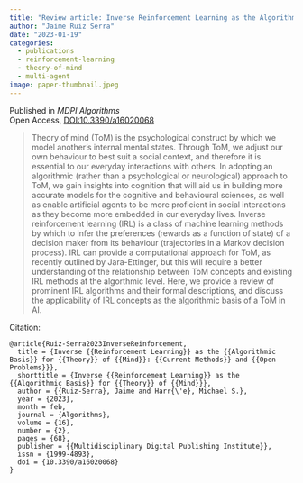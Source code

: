 ```yaml
---
title: "Review article: Inverse Reinforcement Learning as the Algorithmic Basis for Theory of Mind"
author: "Jaime Ruiz Serra"
date: "2023-01-19"
categories: 
  - publications
  - reinforcement-learning
  - theory-of-mind
  - multi-agent
image: paper-thumbnail.jpeg
---
```


Published in *MDPI Algorithms*  
Open Access, [DOI:10.3390/a16020068](https://doi.org/10.3390/a16020068)

> Theory of mind (ToM) is the psychological construct by which we model another’s internal mental states. Through ToM, we adjust our own behaviour to best suit a social context, and therefore it is essential to our everyday interactions with others. In adopting an algorithmic (rather than a psychological or neurological) approach to ToM, we gain insights into cognition that will aid us in building more accurate models for the cognitive and behavioural sciences, as well as enable artificial agents to be more proficient in social interactions as they become more embedded in our everyday lives. Inverse reinforcement learning (IRL) is a class of machine learning methods by which to infer the preferences (rewards as a function of state) of a decision maker from its behaviour (trajectories in a Markov decision process). IRL can provide a computational approach for ToM, as recently outlined by Jara-Ettinger, but this will require a better understanding of the relationship between ToM concepts and existing IRL methods at the algorthmic level. Here, we provide a review of prominent IRL algorithms and their formal descriptions, and discuss the applicability of IRL concepts as the algorithmic basis of a ToM in AI.


Citation:
```
@article{Ruiz-Serra2023InverseReinforcement,
  title = {Inverse {{Reinforcement Learning}} as the {{Algorithmic Basis}} for {{Theory}} of {{Mind}}: {{Current Methods}} and {{Open Problems}}},
  shorttitle = {Inverse {{Reinforcement Learning}} as the {{Algorithmic Basis}} for {{Theory}} of {{Mind}}},
  author = {{Ruiz-Serra}, Jaime and Harr{\'e}, Michael S.},
  year = {2023},
  month = feb,
  journal = {Algorithms},
  volume = {16},
  number = {2},
  pages = {68},
  publisher = {{Multidisciplinary Digital Publishing Institute}},
  issn = {1999-4893},
  doi = {10.3390/a16020068}
}
```